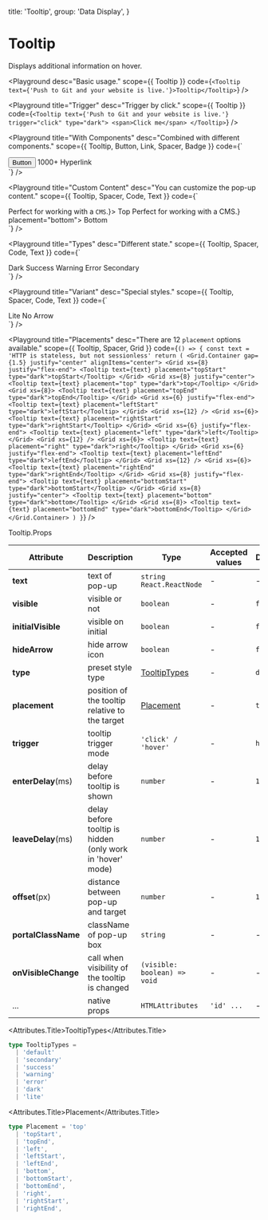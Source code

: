 
  title: 'Tooltip',
  group: 'Data Display',
}

# Tooltip

Displays additional information on hover.

<Playground
  desc="Basic usage."
  scope={{ Tooltip }}
  code={`
<Tooltip text={'Push to Git and your website is live.'}>Tooltip</Tooltip>
`}
/>

<Playground
  title="Trigger"
  desc="Trigger by click."
  scope={{ Tooltip }}
  code={`
<Tooltip text={'Push to Git and your website is live.'} trigger="click" type="dark">
  <span>Click me</span>
</Tooltip>
`}
/>

<Playground
  title="With Components"
  desc="Combined with different components."
  scope={{ Tooltip, Button, Link, Spacer, Badge }}
  code={`
<div>
  <Tooltip text={'Push to Git and your website is live.'} type="dark">
    <Button auto scale={1/2}>Button</Button>
  </Tooltip>
  <Spacer inline w={1} />
  <Tooltip text={'Push to Git and your website is live.'} type="dark">
    <Badge>1000+</Badge>
  </Tooltip>
  <Spacer inline w={1} />
  <Tooltip text={'Push to Git and your website is live.'} type="dark">
    <Link href="#" color>Hyperlink</Link>
  </Tooltip>
</div>
`}
/>

<Playground
  title="Custom Content"
  desc="You can customize the pop-up content."
  scope={{ Tooltip, Spacer, Code, Text }}
  code={`
<div>
  <Tooltip text={<>Perfect for working with a <Code>CMS</Code>.</>}>
    <span>Top</span>
  </Tooltip>
  <Spacer inline w={2.5} />
  <Tooltip text={<><Text b>Perfect</Text> for working with a CMS.</>} placement="bottom">
    <span>Bottom</span>
  </Tooltip>
</div>
`}
/>

<Playground
  title="Types"
  desc="Different state."
  scope={{ Tooltip, Spacer, Code, Text }}
  code={`
<div>
  <Tooltip text="Perfect for working with a CMS." type="dark">
    <span>Dark</span>
  </Tooltip>
  <Spacer inline w={1.5} />
  <Tooltip text="Perfect for working with a CMS." type="success">
    <span>Success</span>
  </Tooltip>
  <Spacer inline w={1.5} />
  <Tooltip text="Perfect for working with a CMS." type="warning">
    <span>Warning</span>
  </Tooltip>
  <Spacer inline w={1.5} />
  <Tooltip text="Perfect for working with a CMS." type="error">
    <span>Error</span>
  </Tooltip>
  <Spacer inline w={1.5} />
  <Tooltip text="Perfect for working with a CMS." type="secondary">
    <span>Secondary</span>
  </Tooltip>
</div>
`}
/>

<Playground
  title="Variant"
  desc="Special styles."
  scope={{ Tooltip, Spacer, Code, Text }}
  code={`
<div>
  <Tooltip text="Push to Git and your website is live." type="lite">
    <span>Lite</span>
  </Tooltip>
  <Spacer inline w={2.5} />
  <Tooltip text="Push to Git and your website is live." hideArrow>
    <span>No Arrow</span>
  </Tooltip>
</div>
`}
/>

<Playground
  title="Placements"
  desc="There are 12 `placement` options available."
  scope={{ Tooltip, Spacer, Grid }}
  code={`
() => {
  const text = 'HTTP is stateless, but not sessionless'
  return (
    <Grid.Container gap={1.5} justify="center" alignItems="center">
      <Grid xs={8} justify="flex-end">
        <Tooltip text={text} placement="topStart" type="dark">topStart</Tooltip>
      </Grid>
      <Grid xs={8} justify="center">
        <Tooltip text={text} placement="top" type="dark">top</Tooltip>
      </Grid>
      <Grid xs={8}>
        <Tooltip text={text} placement="topEnd" type="dark">topEnd</Tooltip>
      </Grid>
      <Grid xs={6} justify="flex-end">
        <Tooltip text={text} placement="leftStart" type="dark">leftStart</Tooltip>
      </Grid>
      <Grid xs={12} />
      <Grid xs={6}>
        <Tooltip text={text} placement="rightStart" type="dark">rightStart</Tooltip>
      </Grid>
      <Grid xs={6} justify="flex-end">
        <Tooltip text={text} placement="left" type="dark">left</Tooltip>
      </Grid>
      <Grid xs={12} />
      <Grid xs={6}>
        <Tooltip text={text} placement="right" type="dark">right</Tooltip>
      </Grid>
      <Grid xs={6} justify="flex-end">
        <Tooltip text={text} placement="leftEnd" type="dark">leftEnd</Tooltip>
      </Grid>
      <Grid xs={12} />
      <Grid xs={6}>
        <Tooltip text={text} placement="rightEnd" type="dark">rightEnd</Tooltip>
      </Grid>
      <Grid xs={8} justify="flex-end">
        <Tooltip text={text} placement="bottomStart" type="dark">bottomStart</Tooltip>
      </Grid>
      <Grid xs={8} justify="center">
        <Tooltip text={text} placement="bottom" type="dark">bottom</Tooltip>
      </Grid>
      <Grid xs={8}>
        <Tooltip text={text} placement="bottomEnd" type="dark">bottomEnd</Tooltip>
      </Grid>
    </Grid.Container>
  )
}
`}
/>

<Attributes edit="/pages/components/tooltip.mdx">
<Attributes.Title>Tooltip.Props</Attributes.Title>

| Attribute           | Description                                                | Type                          | Accepted values | Default   |
| ------------------- | ---------------------------------------------------------- | ----------------------------- | --------------- | --------- |
| **text**            | text of pop-up                                             | `string` `React.ReactNode`    | -               | -         |
| **visible**         | visible or not                                             | `boolean`                     | -               | `false`   |
| **initialVisible**  | visible on initial                                         | `boolean`                     | -               | `false`   |
| **hideArrow**       | hide arrow icon                                            | `boolean`                     | -               | `false`   |
| **type**            | preset style type                                          | [TooltipTypes](#tooltiptypes) | -               | `default` |
| **placement**       | position of the tooltip relative to the target             | [Placement](#placement)       | -               | `top`     |
| **trigger**         | tooltip trigger mode                                       | `'click' / 'hover'`           | -               | `hover`   |
| **enterDelay**(ms)  | delay before tooltip is shown                              | `number`                      | -               | `100`     |
| **leaveDelay**(ms)  | delay before tooltip is hidden (only work in 'hover' mode) | `number`                      | -               | `150`     |
| **offset**(px)      | distance between pop-up and target                         | `number`                      | -               | `12`      |
| **portalClassName** | className of pop-up box                                    | `string`                      | -               | -         |
| **onVisibleChange** | call when visibility of the tooltip is changed             | `(visible: boolean) => void`  | -               | -         |
| ...                 | native props                                               | `HTMLAttributes`              | `'id' ...`      | -         |

<Attributes.Title>TooltipTypes</Attributes.Title>

```ts
type TooltipTypes =
  | 'default'
  | 'secondary'
  | 'success'
  | 'warning'
  | 'error'
  | 'dark'
  | 'lite'
```

<Attributes.Title>Placement</Attributes.Title>

```ts
type Placement = 'top'
  | 'topStart',
  | 'topEnd',
  | 'left',
  | 'leftStart',
  | 'leftEnd',
  | 'bottom',
  | 'bottomStart',
  | 'bottomEnd',
  | 'right',
  | 'rightStart',
  | 'rightEnd',
```

</Attributes>

